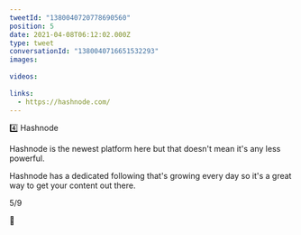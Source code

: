 ```yaml
---
tweetId: "1380040720778690560"
position: 5
date: 2021-04-08T06:12:02.000Z
type: tweet
conversationId: "1380040716651532293"
images:
  
videos:
  
links:
  - https://hashnode.com/
---
```

4️⃣ Hashnode

Hashnode is the newest platform here but that doesn't mean it's any less powerful.

Hashnode has a dedicated following that's growing every day so it's a great way to get your content out there. 

5/9

🔗 
